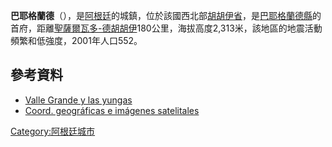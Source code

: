 '''巴耶格蘭德'''（{{lang-es|Valle Grande}}），是[[阿根廷|阿根廷]]的城鎮，位於該國西北部[[胡胡伊省|胡胡伊省]]，是[[巴耶格蘭德縣|巴耶格蘭德縣]]的首府，距離[[聖薩爾瓦多-德胡胡伊|聖薩爾瓦多-德胡胡伊]]180公里，海拔高度2,313米，該地區的地震活動頻繁和低強度，2001年人口552。

==參考資料==
* [https://web.archive.org/web/20100817023936/http://www.nortevirtual.com/turismo/jujuy/yungas/ Valle Grande y las yungas]
* [http://www.fallingrain.com/world/AR/10/Valle_Grande.html Coord. geográficas e imágenes satelitales] {{Wayback|url=http://www.fallingrain.com/world/AR/10/Valle_Grande.html |date=20160304212015 }}

{{Argentina-geo-stub}}
[[Category:阿根廷城市|Category:阿根廷城市]]
